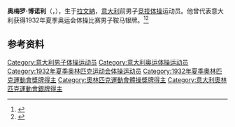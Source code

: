 {{NoteTA|G1=Sports}}
'''奥梅罗·博诺利'''（{{lang-it|Omero Bonoli}}，{{bd|1909年|9月17日|1934年|3月}}），生于[[拉文納|拉文納]]，[[意大利|意大利]]前男子[[竞技体操|竞技体操]]运动员。他曾代表意大利获得1932年夏季奥运会体操比赛男子鞍马银牌。<ref>{{Cite web|title=Omero BONOLI|url=https://www.olympic.org/omero-bonoli|accessdate=2021-03-28|work=International Olympic Committee|archive-date=2017-03-27|archive-url=https://web.archive.org/web/20170327131618/https://www.olympic.org/omero-bonoli|dead-url=no}}</ref><ref>{{cite web|url=https://www.olympedia.org/athletes/30466|title=Omero Bonoli|work=Olympedia|accessdate=2021-03-29|archive-date=2021-06-03|archive-url=https://web.archive.org/web/20210603011003/https://www.olympedia.org/athletes/30466|dead-url=no}}</ref>

== 参考资料 ==
{{reflist}}

{{Authority control}}
{{DEFAULTSORT:Bonoli, Omero}}
[[Category:意大利男子体操运动员|Category:意大利男子体操运动员]]
[[Category:意大利奥运体操运动员|Category:意大利奥运体操运动员]]
[[Category:1932年夏季奥林匹克运动会体操运动员|Category:1932年夏季奥林匹克运动会体操运动员]]
[[Category:1932年夏季奧林匹克運動會獎牌得主|Category:1932年夏季奧林匹克運動會獎牌得主]]
[[Category:奧林匹克運動會體操獎牌得主|Category:奧林匹克運動會體操獎牌得主]]
[[Category:意大利奧林匹克運動會銀牌得主|Category:意大利奧林匹克運動會銀牌得主]]